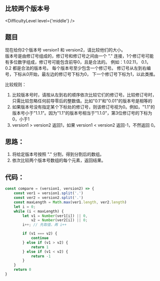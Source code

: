 ## 比较两个版本号

<DifficultyLevel level={'middle'} />

## 题目
现在给你2个版本号 version1 和 version2，请比较他们的大小。  
版本号是由修订号组成的，修订号和修订号之间由一个 "." 连接，1个修订号可能有多位数字组成，修订号可能包含前导0，且是合法的。
例如：1.02.11， 0.1， 0.2 都是合法的版本号。
每个版本号至少包含一个修订号。
修订号从左到右编号，下标从0开始，最左边的修订号下标为0， 下一个修订号下标为1，以此类推。


比较规则：  
1. 比较版本号时，请按从左到右的顺序依次比较它们的修订号。比较修订号时，只需比较忽略任何前导零后的整数值。比如"0.1"和"0.01"的版本号是相等的
2. 如果版本号没有指定某个下标处的修订号，则该修订号视为0。例如，"1.1"的版本号小于"1.1.1"。因为"1.1"的版本号相当于"1.1.0"，第3位修订号的下标为0，小于1
3. version1 > version2 返回1，如果 version1 < version2 返回-1，不然返回 0。

## 思路：
1. 将给定版本号按照 "." 分割，得到分割后的数组。
2. 依次比较两个版本号数组的每个元素，返回结果。

## 代码：
```javascript
const compare = (version1, version2) => {
    const ver1 = version1.split('.')
    const ver2 = version2.split('.')
    const maxLength = Math.max(ver1.length, ver2.length)
    let i = 0;
    while (i < maxLength) {
        let v1 = Number(ver1[i]) || 0,
            v2 = Number(ver2[i]) || 0;
        i++; // 先取值，再 i++

        if (v1 === v2) {
            continue
        } else if (v1 > v2) {
            return 1
        } else if (v1 < v2) {
            return -1
        }
    }
    return 0
}
```